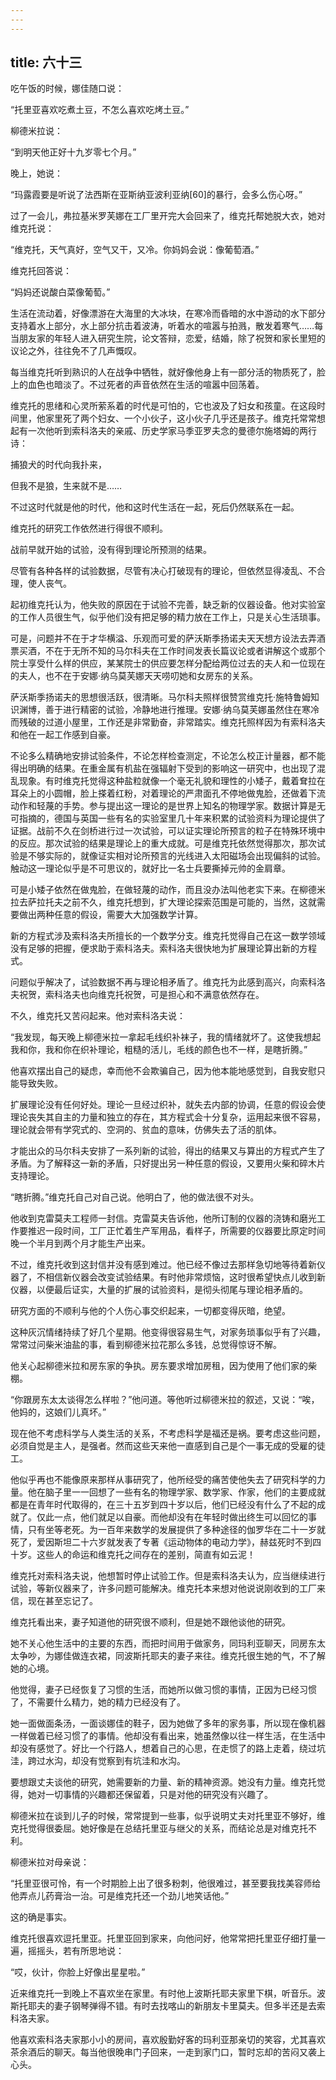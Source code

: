 ```yaml
---
---
---
```

title: 六十三
---



吃午饭的时候，娜佳随口说：

“托里亚喜欢吃煮土豆，不怎么喜欢吃烤土豆。”

柳德米拉说：

“到明天他正好十九岁零七个月。”

晚上，她说：

“玛露霞要是听说了法西斯在亚斯纳亚波利亚纳[60]的暴行，会多么伤心呀。”

过了一会儿，弗拉基米罗芙娜在工厂里开完大会回来了，维克托帮她脱大衣，她对维克托说：

“维克托，天气真好，空气又干，又冷。你妈妈会说：像葡萄酒。”

维克托回答说：

“妈妈还说酸白菜像葡萄。”

生活在流动着，好像漂游在大海里的大冰块，在寒冷而昏暗的水中游动的水下部分支持着水上部分，水上部分抗击着波涛，听着水的喧嚣与拍溅，散发着寒气……每当朋友家的年轻人进入研究生院，论文答辩，恋爱，结婚，除了祝贺和家长里短的议论之外，往往免不了几声慨叹。

每当维克托听到熟识的人在战争中牺牲，就好像他身上有一部分活的物质死了，脸上的血色也暗淡了。不过死者的声音依然在生活的喧嚣中回荡着。

维克托的思绪和心灵所萦系着的时代是可怕的，它也波及了妇女和孩童。在这段时间里，他家里死了两个妇女、一个小伙子，这小伙子几乎还是孩子。维克托常常想起有一次他听到索科洛夫的亲戚、历史学家马季亚罗夫念的曼德尔施塔姆的两行诗：

捕狼犬的时代向我扑来，

但我不是狼，生来就不是……

不过这时代就是他的时代，他和这时代生活在一起，死后仍然联系在一起。

维克托的研究工作依然进行得很不顺利。

战前早就开始的试验，没有得到理论所预测的结果。

尽管有各种各样的试验数据，尽管有决心打破现有的理论，但依然显得凌乱、不合理，使人丧气。

起初维克托认为，他失败的原因在于试验不完善，缺乏新的仪器设备。他对实验室的工作人员很生气，似乎他们没有把足够的精力放在工作上，只是关心生活琐事。

可是，问题并不在于才华横溢、乐观而可爱的萨沃斯季扬诺夫天天想方设法去弄酒票买酒，不在于无所不知的马尔科夫在工作时间发表长篇议论或者讲解这个或那个院士享受什么样的供应，某某院士的供应要怎样分配给两位过去的夫人和一位现在的夫人，也不在于安娜·纳乌莫芙娜天天唠叨她和女房东的关系。

萨沃斯季扬诺夫的思想很活跃，很清晰。马尔科夫照样很赞赏维克托·施特鲁姆知识渊博，善于进行精密的试验，冷静地进行推理。安娜·纳乌莫芙娜虽然住在寒冷而残破的过道小屋里，工作还是非常勤奋，非常踏实。维克托照样因为有索科洛夫和他在一起工作感到自豪。

不论多么精确地安排试验条件，不论怎样检查测定，不论怎么校正计量器，都不能得出明确的结果。在重金属有机盐在强辐射下受到的影响这一研究中，也出现了混乱现象。有时维克托觉得这种盐粒就像一个毫无礼貌和理性的小矮子，戴着耷拉在耳朵上的小圆帽，脸上搽着红粉，对着理论的严肃面孔不停地做鬼脸，还做着下流动作和轻蔑的手势。参与提出这一理论的是世界上知名的物理学家。数据计算是无可指摘的，德国与英国一些有名的实验室里几十年来积累的试验资料为理论提供了证据。战前不久在剑桥进行过一次试验，可以证实理论所预言的粒子在特殊环境中的反应。那次试验的结果是理论上的重大成就。可是维克托依然觉得那次，那次试验是不够实际的，就像证实相对论所预言的光线进入太阳磁场会出现偏斜的试验。触动这一理论似乎是不可思议的，就好比一名士兵要撕掉元帅的金肩章。

可是小矮子依然在做鬼脸，在做轻蔑的动作，而且没办法叫他老实下来。在柳德米拉去萨拉托夫之前不久，维克托想到，扩大理论探索范围是可能的，当然，这就需要做出两种任意的假设，需要大大加强数学计算。

新的方程式涉及索科洛夫所擅长的一个数学分支。维克托觉得自己在这一数学领域没有足够的把握，便求助于索科洛夫。索科洛夫很快地为扩展理论算出新的方程式。

问题似乎解决了，试验数据不再与理论相矛盾了。维克托为此感到高兴，向索科洛夫祝贺，索科洛夫也向维克托祝贺，可是担心和不满意依然存在。

不久，维克托又苦闷起来。他对索科洛夫说：

“我发现，每天晚上柳德米拉一拿起毛线织补袜子，我的情绪就坏了。这使我想起我和你，我和你在织补理论，粗糙的活儿，毛线的颜色也不一样，是瞎折腾。”

他喜欢摆出自己的疑虑，幸而他不会欺骗自己，因为他本能地感觉到，自我安慰只能导致失败。

扩展理论没有任何好处。理论一旦经过织补，就失去内部的协调，任意的假设会使理论丧失其自主的力量和独立的存在，其方程式会十分复杂，运用起来很不容易，理论就会带有学究式的、空洞的、贫血的意味，仿佛失去了活的肌体。

才能出众的马尔科夫安排了一系列新的试验，得出的结果又与算出的方程式产生了矛盾。为了解释这一新的矛盾，只好提出另一种任意的假设，又要用火柴和碎木片支持理论。

“瞎折腾。”维克托自己对自己说。他明白了，他的做法很不对头。

他收到克雷莫夫工程师一封信。克雷莫夫告诉他，他所订制的仪器的浇铸和磨光工作要推迟一段时间，工厂正忙着生产军用品，看样子，所需要的仪器要比原定时间晚一个半月到两个月才能生产出来。

不过，维克托收到这封信并没有感到难过。他已经不像过去那样急切地等待着新仪器了，不相信新仪器会改变试验结果。有时他非常烦恼，这时很希望快点儿收到新仪器，以便最后证实，大量的扩展的试验资料，是彻头彻尾与理论相矛盾的。

研究方面的不顺利与他的个人伤心事交织起来，一切都变得灰暗，绝望。

这种灰沉情绪持续了好几个星期。他变得很容易生气，对家务琐事似乎有了兴趣，常常过问柴米油盐的事，看到柳德米拉花那么多钱，总觉得惊讶不解。

他关心起柳德米拉和房东家的争执。房东要求增加房租，因为使用了他们家的柴棚。

“你跟房东太太谈得怎么样啦？”他问道。等他听过柳德米拉的叙述，又说：“唉，他妈的，这娘们儿真坏。”

现在他不考虑科学与人类生活的关系，不考虑科学是福还是祸。要考虑这些问题，必须自觉是主人，是强者。然而这些天来他一直感到自己是个一事无成的受雇的徒工。

他似乎再也不能像原来那样从事研究了，他所经受的痛苦使他失去了研究科学的力量。他在脑子里一一回想了一些有名的物理学家、数学家、作家，他们的主要成就都是在青年时代取得的，在三十五岁到四十岁以后，他们已经没有什么了不起的成就了。仅此一点，他们就足以自豪。而他却没有在年轻时做出终生可以回忆的事情，只有坐等老死。为一百年来数学的发展提供了多种途径的伽罗华在二十一岁就死了，爱因斯坦二十六岁就发表了专著《运动物体的电动力学》，赫兹死时不到四十岁。这些人的命运和维克托之间存在的差别，简直有如云泥！

维克托对索科洛夫说，他想暂时停止试验工作。但是索科洛夫认为，应当继续进行试验，等新仪器来了，许多问题可能解决。维克托本来想对他说说刚收到的工厂来信，现在甚至忘记了。

维克托看出来，妻子知道他的研究很不顺利，但是她不跟他谈他的研究。

她不关心他生活中的主要的东西，而把时间用于做家务，同玛利亚聊天，同房东太太争吵，为娜佳做连衣裙，同波斯托耶夫的妻子来往。维克托很生她的气，不了解她的心境。

他觉得，妻子已经恢复了习惯的生活，而她所以做习惯的事情，正因为已经习惯了，不需要什么精力，她的精力已经没有了。

她一面做面条汤，一面谈娜佳的鞋子，因为她做了多年的家务事，所以现在像机器一样做着已经习惯了的事情。他却没有看出来，她虽然像以往一样生活，在生活中却没有感觉了。好比一个行路人，想着自己的心思，在走惯了的路上走着，绕过坑洼，跨过水沟，却没有觉察到有坑洼和水沟。

要想跟丈夫谈他的研究，她需要新的力量、新的精神资源。她没有力量。维克托觉得，她对一切事情的兴趣都还保留着，只是对他的研究没有兴趣了。

柳德米拉在谈到儿子的时候，常常提到一些事，似乎说明丈夫对托里亚不够好，维克托觉得很委屈。她好像是在总结托里亚与继父的关系，而结论总是对维克托不利。

柳德米拉对母亲说：

“托里亚很可怜，有一个时期脸上出了很多粉刺，他很难过，甚至要我找美容师给他弄点儿药膏治一治。可是维克托还一个劲儿地笑话他。”

这的确是事实。

维克托很喜欢逗托里亚。托里亚回到家来，向他问好，他常常把托里亚仔细打量一遍，摇摇头，若有所思地说：

“哎，伙计，你脸上好像出星星啦。”

近来维克托一到晚上不喜欢坐在家里。有时他上波斯托耶夫家里下棋，听音乐。波斯托耶夫的妻子钢琴弹得不错。有时去找喀山的新朋友卡里莫夫。但多半还是去索科洛夫家。

他喜欢索科洛夫家那小小的房间，喜欢殷勤好客的玛利亚那亲切的笑容，尤其喜欢茶余酒后的聊天。每当他很晚串门子回来，一走到家门口，暂时忘却的苦闷又袭上心头。